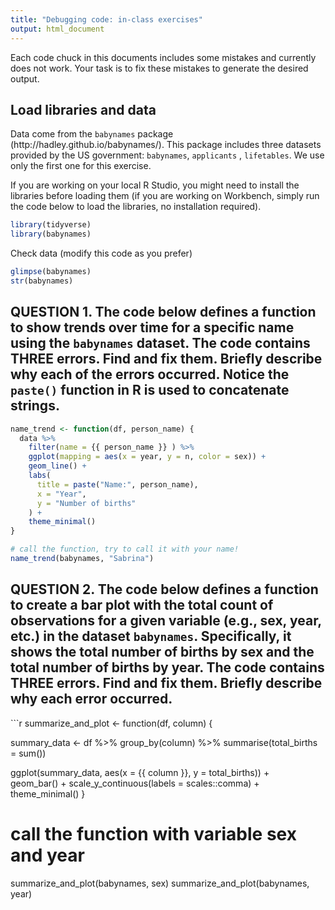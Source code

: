 ```yaml
---
title: "Debugging code: in-class exercises"
output: html_document
---
```


Each code chuck in this documents includes some mistakes and currently does not work. Your task is to fix these mistakes to generate the desired output.


## Load libraries and data

Data come from the `babynames` package (http://hadley.github.io/babynames/). This package includes three datasets provided by the US government: `babynames`,  `applicants` ,  `lifetables`. We use only the first one for this exercise.

If you are working on your local R Studio, you might need to install the libraries before loading them (if you are working on Workbench, simply run the code below to load the libraries, no installation required).
```r
library(tidyverse)
library(babynames)
```

Check data (modify this code as you prefer)
```r
glimpse(babynames)
str(babynames)
```


## QUESTION 1. The code below defines a function to show trends over time for a specific name using the `babynames` dataset. The code contains THREE errors. Find and fix them. Briefly describe why each of the errors occurred. Notice the `paste()` function in R is used to concatenate strings. 

```r
name_trend <- function(df, person_name) {
  data %>% 
    filter(name = {{ person_name }} ) %>%  
    ggplot(mapping = aes(x = year, y = n, color = sex)) + 
    geom_line() +
    labs(
      title = paste("Name:", person_name),
      x = "Year",
      y = "Number of births"
    ) +
    theme_minimal()
}

# call the function, try to call it with your name!
name_trend(babynames, "Sabrina")
```


## QUESTION 2. The code below defines a function to create a bar plot with the total count of observations for a given variable (e.g., sex, year, etc.) in the dataset `babynames`. Specifically, it shows the total number of births by sex and the total number of births by year. The code contains THREE errors. Find and fix them. Briefly describe why each error occurred.

```r
summarize_and_plot <- function(df, column) {

  summary_data <- df %>%
    group_by(column) %>%
    summarise(total_births = sum())
  
  ggplot(summary_data, aes(x = {{ column }}, y = total_births)) +  
    geom_bar() +
    scale_y_continuous(labels = scales::comma) +
    theme_minimal()
}

# call the function with variable sex and year
summarize_and_plot(babynames, sex)
summarize_and_plot(babynames, year)